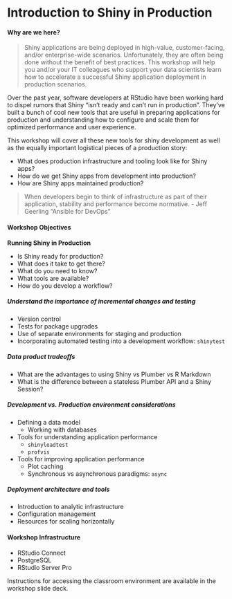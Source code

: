 # Introduction to Shiny in Production {#course-intro}

#### Why are we here?

> Shiny applications are being deployed in high-value, customer-facing, and/or enterprise-wide scenarios. Unfortunately, they are often being done without the benefit of best practices. This workshop will help you and/or your IT colleagues who support your data scientists learn how to accelerate a successful Shiny application deployment in production scenarios.

Over the past year, software developers at RStudio have been working hard to dispel rumors that Shiny "isn't ready and can't run in production". They've built a bunch of cool new tools that are useful in preparing applications for production and understanding how to configure and scale them for optimized performance and user experience.

This workshop will cover all these new tools for shiny development as well as the equally important logistical pieces of a production story:

- What does production infrastructure and tooling look like for Shiny apps?
- How do we get Shiny apps from development into production? 
- How are Shiny apps maintained production? 


> When developers begin to think of infrastructure as part of their application, stability and performance become normative. - Jeff Geerling "Ansible for DevOps"

#### Workshop Objectives

**Running Shiny in Production**

- Is Shiny ready for production?
- What does it take to get there?
- What do you need to know?
- What tools are available?
- How do you develop a workflow?

##### Understand the importance of incremental changes and testing

- Version control
- Tests for package upgrades
- Use of separate environments for staging and production
- Incorporating automated testing into a development workflow: `shinytest`

##### Data product tradeoffs

- What are the advantages to using Shiny vs Plumber vs R Markdown
- What is the difference between a stateless Plumber API and a Shiny Session?

##### Development vs. Production environment considerations

- Defining a data model
  - Working with databases
- Tools for understanding application performance
  - `shinyloadtest`
  - `profvis`
- Tools for improving application performance
  - Plot caching
  - Synchronous vs asynchronous paradigms: `async` 

##### Deployment architecture and tools

- Introduction to analytic infrastructure
- Configuration management
- Resources for scaling horizontally

#### Workshop Infrastructure 

- RStudio Connect
- PostgreSQL
- RStudio Server Pro

Instructions for accessing the classroom environment are available in the workshop slide deck.
